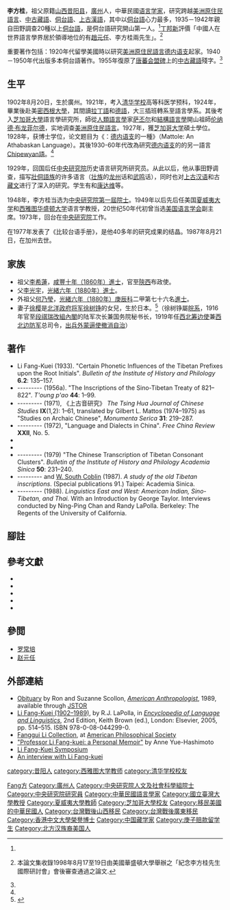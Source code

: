 {{Infobox person
| name               = 李方桂
| image              =
| image_size         = 
|box_width= 
|occupation= 语言学家
| period = 
|birth_name= 
| other_names = 
|birth_date= 1902年8月20日
|birth_place= {{QING|廣東省}}[[廣州府|廣州府]]
|death_date= {{death date and age|1987|8|21|1902|8|20}}
|death_place={{USA}}[[加利福尼亞州|加利福尼亞州]][[聖馬刁郡_(加利福尼亞州)|聖馬刁郡]]
| nationality = {{ROC}}<br>{{USA}}
| residence =
| party ={{KMT}}
| religion =
| spouse =[[徐樱|徐樱]]
| relatives =
| educate = [[清华大学|清华大学]]高等科<br>[[芝加哥大学|芝加哥大学]]博士
| past =[[中央研究院|中央研究院]]历史语言研究所研究员<br>中央研究院第一届院士<br>[[夏威夷大学|夏威夷大学]]教授<br>[[西雅图华盛顿大学|西雅图华盛顿大学]]语言学教授<br>[[台灣大學|台灣大學]]客座教授<br>美国语言学会副主席
| work =《马朵尔—种[[阿塔巴斯堪|阿塔巴斯堪]]语》<br>《比较台语手册》<br>《古代西藏碑文研究》<br>《上古音研究》 
| award =[[泰国|泰国]]国立[[朱拉隆功大学|朱拉隆功大学]]荣誉奖牌
| notable_students   = [[W._South_Coblin|W. South Coblin]]<br/>[[David_R._Knechtges|David R. Knechtges]]
}}
'''李方桂'''{{BD|1902年|8月20日|1987年|8月21日|catIdx=L李}}，祖父原籍[[山西|山西]][[昔阳县|昔阳县]]，[[廣州|廣州]]人，中華民國[[语言学家|语言学家]]，研究跨越[[美洲原住民語言|美洲原住民語言]]、[[中古藏語|中古藏語]]、[[侗台語|侗台語]]、[[上古漢語|上古漢語]]，其中以[[侗台語|侗台語]]心力最多，1935－1942年親自田野調查20種以上[[侗台語|侗台語]]，是侗台語研究開山第一人。<ref name="丁邦新1998"/>[[丁邦新|丁邦新]]評價「中國人在世界語言學界居於領導地位的有[[趙元任|趙元任]]、李方桂兩先生」。<ref name="丁邦新1998">{{cite book|chapter=「非漢語」語言學之父—李方桂先生|author=[[丁邦新|丁邦新]]|url=http://www.lfksociety.org/documents/l_work_talk_non-chinese.pdf|archiveurl=https://web.archive.org/web/20100602050427/http://lfksociety.org/documents/l_work_talk_non-chinese.pdf|archivedate=2010-06-20|year=2000年9月|title=語言變化與漢語方言－李方桂先生紀念論文集|editor=丁邦新、余靄芹}} 本論文集收錄1998年8月17至19日由美國華盛頓大學舉辦之「紀念李方桂先生國際研討會」會後審查通過之論文.</ref>

重要著作包括：1920年代留學美國時以研究[[美洲原住民語言|美洲原住民語言]][[德内语支|德内语支]]起家。1940－1950年代出版多本侗台語著作。1955年復原了[[唐蕃会盟碑|唐蕃会盟碑]]上的[[中古藏語|中古藏語]]殘字。<ref name="丁邦新1998"/>

== 生平 ==
1902年8月20日，生於廣州。1921年，考入[[清华大学|清华学校]]高等科医学预科，1924年，畢業後赴美[[密西根大學|密西根大學]]{{link-en|Pre-medical|醫學預科}}，其間讀[[拉丁語|拉丁語]]和[[德語|德語]]，大三插班轉系至語言學系。其後考入[[芝加哥大學|芝加哥大學]]語言學研究所，師從[[人類語言學|人類語言學]]家[[萨丕尔|萨丕尔]]和[[結構語言學|結構語言學]]開山祖師[[伦纳德·布龙菲尔德|伦纳德·布龙菲尔德]]，实地调查[[美洲原住民語言|美洲原住民語言]]。1927年，獲[[芝加哥大学|芝加哥大学]]碩士學位。1928年，获博士学位，论文题目为《{{le|馬投爾語|Mattole language}}：[[德内语支|德内语支]]的一種》（Mattole: An Athabaskan Language）。其後1930-60年代改為研究[[德内语支|德内语支]]的的另一語言[[Chipewyan語|Chipewyan語]]。<ref name="丁邦新1998"/>

1929年，回国后任[[中央研究院|中央研究院]]历史语言研究所研究员。从此以后，他从事田野调查，描写[[壯侗語族|壯侗語族]]的许多语言（[[壮族|壮族]]的[[龙州|龙州]]话和[[武鸣|武鸣]]话），同时也对[[上古汉语|上古汉语]]和古[[藏文|藏文]]进行了深入的研究。学生有{{Link-en|柯蔚南|W. South Coblin}}和[[康达维|康达维]]等。

1948年，李方桂当选为[[中央研究院|中央研究院]][[中央研究院第一屆院士|第一屆院士]]。1949年以后先后任美国[[夏威夷大学|夏威夷大学]]和[[西雅图华盛顿大学|西雅图华盛顿大学]]语言学教授，20世纪50年代初曾当选[[美国语言学会|美国语言学会]]副主席。1973年，回台在[[中央研究院|中央研究院]]工作。

在1977年发表了《比较台语手册》，是他40多年的研究成果的结晶。1987年8月21日，在加州去世。

== 家族 ==
*祖父[[李希蓮|李希蓮]]，[[模板:咸豐十年庚申恩科殿試金榜|咸豐十年（1860年）進士]]，官至[[陕西省_(清)|陝西]]布政使。
*父[[李光宇_(清朝)|李光宇]]，[[Template:光緒六年庚辰科殿試金榜|光緒六年（1880年）進士]]。
*外祖父[[何乃瑩|何乃瑩]]，[[Template:光緒六年庚辰科殿試金榜|光緒六年（1880年）庚辰科]]二甲第七十六名[[進士|進士]]。
*妻子[[徐樱|徐樱]]是[[北洋政府将军府将军列表|北洋政府将军]][[徐树铮|徐树铮]]的女兒，生於日本。<ref>{{cite news|title=妻子笔下的李方桂|url=http://hnrb.hinews.cn/html/2013-04/15/content_24_1.htm|archiveurl=https://web.archive.org/web/20200530014720/http://hnrb.hinews.cn/html/2013-04/15/content_24_1.htm|archivedate=2020-05-30|author=王凯|publisher=[[海南日報|海南日報]]|date=2013-04-15}}</ref>（徐树铮屬[[皖系|皖系]]，1916年官至[[第一次段祺瑞內閣改組內閣|段祺瑞改組內閣]]的陆军次长兼国务院秘书长，1919年任[[西北筹边使|西北筹边使]]兼[[西北边防军|西北边防军]]总司令，[[外蒙撤治|出兵外蒙逼使撤消自治]]）

== 著作 ==
{{refbegin}}
*Li Fang-Kuei (1933). "Certain Phonetic Influences of the Tibetan Prefixes upon the Root Initials". ''Bulletin of the Institute of History and Philology'' '''6.2''': 135–157.
*--------- (1956a). "The Inscriptions of the Sino-Tibetan Treaty of 821–822". ''T'oung p'ao'' '''44''': 1–99.
*--------- (1971), 《上古音研究》 ''The Tsing Hua Journal of Chinese Studies'' '''IX'''(1,2): 1–61, translated by Gilbert L. Mattos (1974–1975) as "Studies on Archaic Chinese", ''Monumenta Serica'' '''31''': 219–287.
*--------- (1972), "Language and Dialects in China". ''Free China Review'' '''XXII''', No. 5.
* {{cite journal
  | title = Studies on Archaic Chinese
  | last = Li | first = Fang-Kuei | author-mask = 3
  | translator-first = Gilbert L. | translator-last = Mattos
  | journal = Monumenta Serica | volume = 31 | year = 1974–1975 | pages = 219–287
  }}
* {{cite book
  | title = A handbook of comparative Tai
  | last = Li | first = Fang-Kuei | author-mask = 3
  | publisher = University Press of Hawaii | location = Manoa | year = 1977 | isbn = 978-0-8248-0540-1
  }}
*--------- (1979) "The Chinese Transcription of Tibetan Consonant Clusters". ''Bulletin of the Institute of History and Philology Academia Sinica'' '''50''': 231–240.
*--------- and [[Weldon_South_Coblin|W. South Coblin]] (1987).  ''A study of the old Tibetan inscriptions''. (Special publications 91.) Taipei: Academia Sinica.
*--------- (1988). ''Linguistics East and West: American Indian, Sino-Tibetan, and Thai.''  With an Introduction by George Taylor.  Interviews conducted by Ning-Ping Chan and Randy LaPolla. Berkeley: The Regents of the University of California.
{{refend}}

==腳註==
{{reflist}}

==參考文獻==
{{refbegin}}
*{{zh}}{{cite book |author1=李方桂 |title=李方桂全集 |date=2012 |publisher=清华大学出版社 |isbn=9787302290476 |ref=全集}}
*{{zh icon}}{{cite book |author1=徐櫻 |title=方桂与我五十五年 |date=2010-1 |publisher=商务印书馆 |isbn=9787100066402 |ref={{sfnRef|徐櫻|y=2010}}}}
*{{zh}}{{cite book |author1=李方桂 |title=李方桂先生口述史 |date=2003年9月1日 |publisher=清华大学出版社 |isbn=9787302069584 |ref=口述史}}
*{{zh}}{{cite journal |author1=馬逢華; |title=悼念李方桂先生 |journal=傳記文學 |date=1988-02 |volume=52 |issue=2 |pages=110-114 |url=https://tpl.ncl.edu.tw//NclService/JournalContentDetail?SysId=A88001763}}
*{{zh}}{{cite journal |author1=關國煊; 林銘章; |title=李方桂(1902-1987) |journal=傳記文學 |date=1988-04 |volume=52 |issue=4 |pages=145-149 |url=https://tpl.ncl.edu.tw//NclService/JournalContentDetail?SysId=A88009238}}
{{refend}}

== 參閲 ==
* [[罗常培|罗常培]]
* [[赵元任|赵元任]]

== 外部連結 ==
{{refbegin}}
*[http://www.jstor.org/stable/681594 Obituary] {{Wayback|url=http://www.jstor.org/stable/681594 |date=20190629064553 }} by Ron and Suzanne Scollon, ''[[American_Anthropologist|American Anthropologist]]'', 1989, available through [[JSTOR|JSTOR]]
*[https://web.archive.org/web/20110928074412/http://victoria.linguistlist.org/~lapolla/rjlapolla/papers/LiFangKuei_bio.pdf Li Fang-Kuei (1902–­1989)], by R.J. LaPolla, in ''[[Encyclopedia_of_Language_and_Linguistics|Encyclopedia of Language and Linguistics]]'', 2nd Edition, Keith Brown (ed.), London: Elsevier, 2005, pp. 514–515. ISBN 978-0-08-044299-0.
*[https://web.archive.org/web/20041214035647/http://www.amphilsoc.org/library/mole/l/li.htm Fanggui Li Collection], at [[美國哲學會|American Philosophical Society]]
*[http://depts.washington.edu/asianll/downloads/asia_notes/Asia_Notes_2001.pdf "Professor Li Fang-kuei: a Personal Memoir"] {{Wayback|url=http://depts.washington.edu/asianll/downloads/asia_notes/Asia_Notes_2001.pdf |date=20060918074437 }} by Anne Yue-Hashimoto
*[http://depts.washington.edu/asianll/news/events/special/lfk/event_lfk.html Li Fang-Kuei Symposium] {{Wayback|url=http://depts.washington.edu/asianll/news/events/special/lfk/event_lfk.html |date=20120716183328 }}
*[http://content.cdlib.org/xtf/view?docId=hb3489n99m&brand=calisphere&doc.view=entire_text An interview with Li Fang-kuei]
{{refend}}

{{中央研究院第一屆院士}}
{{漢語音韻學}}

{{Authority control}}
{{DEFAULTSORT:Li李}}
[[Category:李姓|Fang方]]
[[Category:廣州人|Category:廣州人]]
[[category:昔阳人|category:昔阳人]]
[[Category:中央研究院人文及社會科學組院士|Category:中央研究院人文及社會科學組院士]]
[[Category:中央研究院研究員|Category:中央研究院研究員]]
[[Category:中華民國語言學家|Category:中華民國語言學家]]
[[Category:國立臺灣大學教授|Category:國立臺灣大學教授]]
[[category:西雅图大学教师|category:西雅图大学教师]]
[[Category:夏威夷大學教師|Category:夏威夷大學教師]]
[[Category:芝加哥大學校友|Category:芝加哥大學校友]]
[[category:清华学校校友|category:清华学校校友]]
[[Category:移民美國的中華民國人|Category:移民美國的中華民國人]]
[[Category:台灣戰後山西移民|Category:台灣戰後山西移民]]
[[Category:台灣戰後廣東移民|Category:台灣戰後廣東移民]]
[[Category:香港中文大學榮譽博士|Category:香港中文大學榮譽博士]]
[[Category:中国藏学家|Category:中国藏学家]]
[[Category:庚子赔款留学生|Category:庚子赔款留学生]]
[[Category:北方汉族裔美国人|Category:北方汉族裔美国人]]